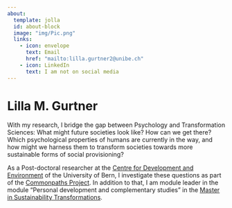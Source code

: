 ```yaml
---
about:
  template: jolla
  id: about-block
  image: "img/Pic.png"
  links:
    - icon: envelope
      text: Email
      href: "mailto:lilla.gurtner2@unibe.ch"  
    - icon: LinkedIn
      text: I am not on social media
---
```


::: {#about-block}
:::

# Lilla M. Gurtner

With my research, I bridge the gap between Psychology and Transformation Sciences: What might future societies look like? How can we get there? Which psychological properties of humans are currently in the way, and how might we harness them to transform societies towards more sustainable forms of social provisioning?

As a Post-doctoral researcher at the [Centre for Development and Environment](https://www.cde.unibe.ch/about_us/personen/dr_gurtner_lilla/index_eng.html) of the University of Bern, I investigate these questions as part of the [Commonpaths Project](https://commonpaths.unibe.ch/). In addition to that, I am module leader in the module "Personal development and complementary studies" in the [Master in Sustainability Transformations](https://www.cde.unibe.ch/studies/master_in_sustainability_transformations/index_eng.html). 


